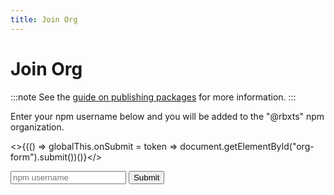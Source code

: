 ```yaml
---
title: Join Org
---
```


# Join Org

:::note
See the [guide on publishing packages](/docs/guides/typescript-packages) for more information.
:::

Enter your npm username below and you will be added to the "@rbxts" npm organization.


<RecaptchaLoader />

<>{(() => globalThis.onSubmit = token => document.getElementById("org-form").submit())()}</>

<form
	id="org-form"
	action="https://roblox-ts-org-invite-production.up.railway.app/invite-to-org"
	method="post"
	style={{
		display: "flex",
	}}
>
	<input
		type="text"
		name="username"
		placeholder="npm username"
		style={{
			borderRadius: "0.4rem",
			borderWidth: 0,
			height: "2rem",
			padding: "1rem",
			marginRight: "0.4rem",
			verticalAlign: "middle",
			fontFamily: "var(--ifm-font-family-base)",
			width: "calc(100% - 5.4rem)",
			maxWidth: "15rem",
			background: "#ebedf0",
		}}
		required
	/>
	<button
		className="g-recaptcha"
		data-sitekey="6LeJpLIUAAAAANNNvHEWfIBZR08Tamp06xD4yIBy"
		data-callback="onSubmit"
		style={{
			borderRadius: "0.4rem",
			border: "1px solid white",
			boxSizing: "border-box",
			height: "2rem",
			padding: "1rem",
			verticalAlign: "middle",
			lineHeight: 0,
			fontFamily: "var(--ifm-font-family-base)",
			background: "transparent",
			color: "white",
			width: "5rem",
		}}
	>
		Submit
	</button>
</form>
